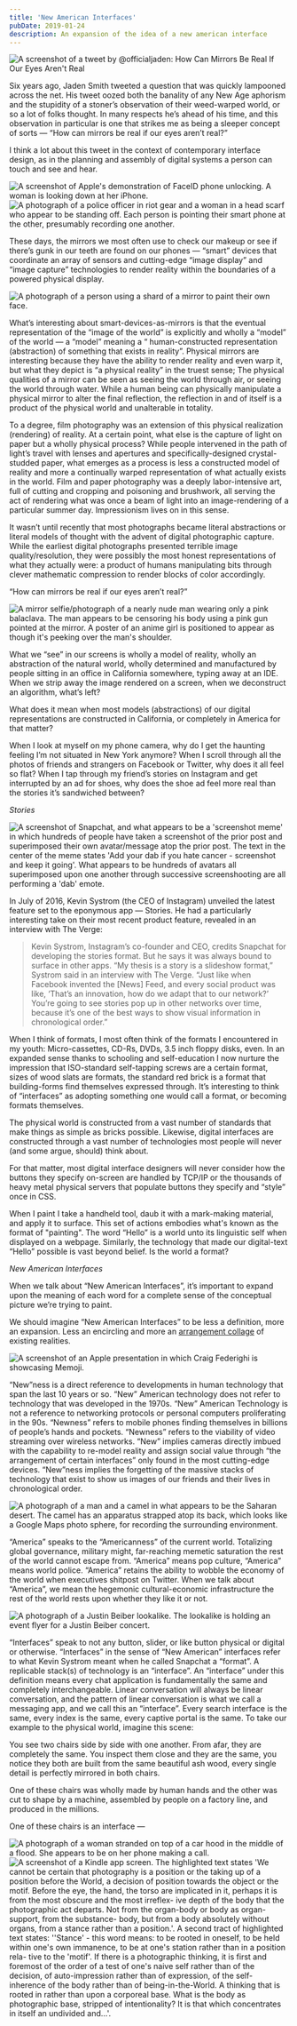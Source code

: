 ```yaml
---
title: 'New American Interfaces'
pubDate: 2019-01-24
description: An expansion of the idea of a new american interface
---
```


<Image src={Screenshot01} alt="A screenshot of a tweet by @officialjaden: How Can Mirrors Be Real If Our Eyes Aren't Real"/>

Six years ago, Jaden Smith tweeted a question that was quickly lampooned across the net. His tweet oozed both the banality of any New Age aphorism and the stupidity of a stoner’s observation of their weed-warped world, or so a lot of folks thought. In many respects he’s ahead of his time, and this observation in particular is one that strikes me as being a sleeper concept of sorts — “How can mirrors be real if our eyes aren’t real?”

I think a lot about this tweet in the context of contemporary interface design, as in the planning and assembly of digital systems a person can touch and see and hear.

<Image src={Screenshot02} alt="A screenshot of Apple's demonstration of FaceID phone unlocking. A woman is looking down at her iPhone."/>

<Image src={Screenshot03} alt="A photograph of a police officer in riot gear and a woman in a head scarf who appear to be standing off. Each person is pointing their smart phone at the other, presumably recording one another."/>

These days, the mirrors we most often use to check our makeup or see if there’s gunk in our teeth are found on our phones — “smart” devices that coordinate an array of sensors and cutting-edge “image display” and “image capture” technologies to render reality within the boundaries of a powered physical display.

<Image src={Screenshot04} alt="A photograph of a person using a shard of a mirror to paint their own face."/>

What’s interesting about smart-devices-as-mirrors is that the eventual representation of the “image of the world” is explicitly and wholly a “model” of the world — a “model” meaning a “ human-constructed representation (abstraction) of something that exists in reality”. Physical mirrors are interesting because they have the ability to render reality and even warp it, but what they depict is “a physical reality” in the truest sense; The physical qualities of a mirror can be seen as seeing the world through air, or seeing the world through water. While a human being can physically manipulate a physical mirror to alter the final reflection, the reflection in and of itself is a product of the physical world and unalterable in totality.

To a degree, film photography was an extension of this physical realization (rendering) of reality. At a certain point, what else is the capture of light on paper but a wholly physical process? While people intervened in the path of light’s travel with lenses and apertures and specifically-designed crystal-studded paper, what emerges as a process is less a constructed model of reality and more a continually warped representation of what actually exists in the world. Film and paper photography was a deeply labor-intensive art, full of cutting and cropping and poisoning and brushwork, all serving the act of rendering what was once a beam of light into an image-rendering of a particular summer day. Impressionism lives on in this sense.

It wasn’t until recently that most photographs became literal abstractions or literal models of thought with the advent of digital photographic capture. While the earliest digital photographs presented terrible image quality/resolution, they were possibly the most honest representations of what they actually were: a product of humans manipulating bits through clever mathematic compression to render blocks of color accordingly.

“How can mirrors be real if our eyes aren’t real?”

<Image src={Screenshot05} alt="A mirror selfie/photograph of a nearly nude man wearing only a pink balaclava. The man appears to be censoring his body using a pink gun pointed at the mirror. A poster of an anime girl is positioned to appear as though it's peeking over the man's shoulder."/>

What we “see” in our screens is wholly a model of reality, wholly an abstraction of the natural world, wholly determined and manufactured by people sitting in an office in California somewhere, typing away at an IDE. When we strip away the image rendered on a screen, when we deconstruct an algorithm, what’s left?

What does it mean when most models (abstractions) of our digital representations are constructed in California, or completely in America for that matter?

When I look at myself on my phone camera, why do I get the haunting feeling I’m not situated in New York anymore? When I scroll through all the photos of friends and strangers on Facebook or Twitter, why does it all feel so flat? When I tap through my friend’s stories on Instagram and get interrupted by an ad for shoes, why does the shoe ad feel more real than the stories it’s sandwiched between?


*Stories*

<Image src={Screenshot06} alt="A screenshot of Snapchat, and what appears to be a 'screenshot meme' in which hundreds of people have taken a screenshot of the prior post and superimposed their own avatar/message atop the prior post. The text in the center of the meme states 'Add your dab if you hate cancer - screenshot and keep it going'. What appears to be hundreds of avatars all superimposed upon one another through successive screenshooting are all performing a 'dab' emote."/>

In July of 2016, Kevin Systrom (the CEO of Instagram) unveiled the latest feature set to the eponymous app — Stories. He had a particularly interesting take on their most recent product feature, revealed in an interview with The Verge:

> Kevin Systrom, Instagram’s co-founder and CEO, credits Snapchat for developing the stories format. But he says it was always bound to surface in other apps. “My thesis is a story is a slideshow format,” Systrom said in an interview with The Verge. “Just like when Facebook invented the [News] Feed, and every social product was like, ‘That’s an innovation, how do we adapt that to our network?’ You’re going to see stories pop up in other networks over time, because it’s one of the best ways to show visual information in chronological order.”

When I think of formats, I most often think of the formats I encountered in my youth: Micro-cassettes, CD-Rs, DVDs, 3.5 inch floppy disks, even. In an expanded sense thanks to schooling and self-education I now nurture the impression that ISO-standard self-tapping screws are a certain format, sizes of wood slats are formats, the standard red brick is a format that building-forms find themselves expressed through. It’s interesting to think of “interfaces” as adopting something one would call a format, or becoming formats themselves.

The physical world is constructed from a vast number of standards that make things as simple as bricks possible. Likewise, digital interfaces are constructed through a vast number of technologies most people will never (and some argue, should) think about.

For that matter, most digital interface designers will never consider how the buttons they specify on-screen are handled by TCP/IP or the thousands of heavy metal physical servers that populate buttons they specify and “style” once in CSS.

When I paint I take a handheld tool, daub it with a mark-making material, and apply it to surface. This set of actions embodies what's known as the format of "painting". The word “Hello” is a world unto its linguistic self when displayed on a webpage. Similarly, the technology that made our digital-text “Hello” possible is vast beyond belief. Is the world a format?


*New American Interfaces*

When we talk about “New American Interfaces”, it’s important to expand upon the meaning of each word for a complete sense of the conceptual picture we’re trying to paint.

We should imagine “New American Interfaces” to be less a definition, more an expansion. Less an encircling and more an [arrangement collage](https://www.are.na/block/736425) of existing realities.

<Image src={Screenshot07} alt="A screenshot of an Apple presentation in which Craig Federighi is showcasing Memoji."/>

“New”ness is a direct reference to developments in human technology that span the last 10 years or so. “New” American technology does not refer to technology that was developed in the 1970s. “New” American Technology is not a reference to networking protocols or personal computers proliferating in the 90s. “Newness” refers to mobile phones finding themselves in billions of people’s hands and pockets. “Newness” refers to the viability of video streaming over wireless networks. “New” implies cameras directly imbued with the capability to re-model reality and assign social value through “the arrangement of certain interfaces” only found in the most cutting-edge devices. “New”ness implies the forgetting of the massive stacks of technology that exist to show us images of our friends and their lives in chronological order.

<Image src={Screenshot08} alt="A photograph of a man and a camel in what appears to be the Saharan desert. The camel has an apparatus strapped atop its back, which looks like a Google Maps photo sphere, for recording the surrounding environment."/>

“America” speaks to the “Americanness” of the current world. Totalizing global governance, military might, far-reaching memetic saturation the rest of the world cannot escape from. “America” means pop culture, “America” means world police. “America” retains the ability to wobble the economy of the world when executives shitpost on Twitter. When we talk about “America”, we mean the hegemonic cultural-economic infrastructure the rest of the world rests upon whether they like it or not.

<Image src={Screenshot09} alt="A photograph of a Justin Beiber lookalike. The lookalike is holding an event flyer for a Justin Beiber concert."/>

“Interfaces” speak to not any button, slider, or like button physical or digital or otherwise. “Interfaces” in the sense of “New American” interfaces refer to what Kevin Systrom meant when he called Snapchat a “format”. A replicable stack(s) of technology is an “interface”. An “interface” under this definition means every chat application is fundamentally the same and completely interchangeable. Linear conversation will always be linear conversation, and the pattern of linear conversation is what we call a messaging app, and we call this an “interface”. Every search interface is the same, every index is the same, every captive portal is the same. To take our example to the physical world, imagine this scene:

You see two chairs side by side with one another. From afar, they are completely the same. You inspect them close and they are the same, you notice they both are built from the same beautiful ash wood, every single detail is perfectly mirrored in both chairs.

One of these chairs was wholly made by human hands and the other was cut to shape by a machine, assembled by people on a factory line, and produced in the millions.

One of these chairs is an interface —

<Image src={Screenshot10} alt="A photograph of a woman stranded on top of a car hood in the middle of a flood. She appears to be on her phone making a call."/>

<Image src={Screenshot11} alt="A screenshot of a Kindle app screen. The highlighted text states 'We cannot be certain that photography is a position or the taking up of a position before the World, a decision of position towards the object or the motif. Before the eye, the hand, the torso are implicated in it, perhaps it is from the most obscure and the most irreflex- ive depth of the body that the photographic act departs. Not from the organ-body or body as organ-support, from the substance- body, but from a body absolutely without organs, from a stance rather than a position.'. A second tract of highlighted text states: ''Stance' - this word means: to be rooted in oneself, to be held within one's own immanence, to be at one's station rather than in a position rela- tive to the 'motif'. If there is a photographic thinking, it is first and foremost of the order of a test of one's naive self rather than of the decision, of auto-impression rather than of expression, of the self-inherence of the body rather than of being-in-the-World. A thinking that is rooted in rather than upon a corporeal base. What is the body as photographic base, stripped of intentionality? It is that which concentrates in itself an undivided and...'. "/>



